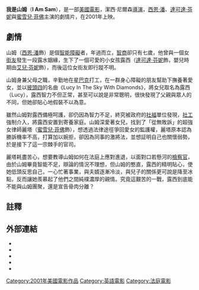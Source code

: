 {{noteTA
|T=zh-hans:我是山姆;zh-hant:不一樣的爸爸;zh-tw:他不笨，他是我爸爸;
|1=zh-hans:我是山姆;zh-hant:不一樣的爸爸;zh-tw:他不笨，他是我爸爸;
}}
{{Infobox film
| name=我是山姆
| image          =  
| caption        =  
| director       = [[潔西·尼爾森|潔西·尼爾森]]
| producer       = [[潔西·尼爾森|潔西·尼爾森]]<br />Richard Solomon<br />[[Edward_Zwick|Edward Zwick]]<br />[[Marshall_Herskovitz|Marshall Herskovitz]]
| writer         = [[Kristine_Johnson|Kristine Johnson]]<br />[[潔西·尼爾森|潔西·尼爾森]]
| starring       = [[西恩·潘|西恩·潘]]<br />[[蜜雪兒·菲佛|蜜雪兒·菲佛]]<br />[[Dianne_Wiest|Dianne Wiest]]<br />[[達科塔·芬妮|達科塔·芬妮]]<br />[[Richard_Schiff|Richard Schiff]]<br />[[蘿拉·鄧恩|蘿拉·鄧恩]]<br />
| music          = [[John_Powell_(composer)|John Powell]]
| cinematography = [[Elliot_Davis_(cinematographer)|Elliot Davis]]
| editing        = [[Richard_Chew|Richard Chew]]
| studio         = [[Bedford_Falls_Productions|The Bedford Falls Company]]
| distributor    = [[New_Line_Cinema|New Line Cinema]]
| released       = {{Film date|2001|12|28}}
| runtime        = 134分鐘
| country        = 美國
| language       = 英語
| budget         = $220萬美元<ref>[http://www.the-numbers.com/movie/I-Am-Sam Box Office Information for ''I Am Sam''.] {{Wayback|url=http://www.the-numbers.com/movie/I-Am-Sam |date=20191208030416 }} ''[[The_Numbers_(website)|The Numbers]]''. Retrieved October 17, 2014.</ref>
| gross          = $978萬美元<ref>{{cite web |url=http://www.boxofficemojo.com/movies/?id=iamsam.htm |title=I Am Sam (2001) - Box Office Mojo |work=[[Box_Office_Mojo|Box Office Mojo]] |accessdate=November 19, 2010 |archive-date=2018-06-26 |archive-url=https://web.archive.org/web/20180626232804/http://www.boxofficemojo.com/movies/?id=iamsam.htm |dead-url=no }}</ref>
}}

'''我是山姆'''（'''I Am Sam'''），是一部[[美國電影|美國電影]]，潔西·尼爾森[[導演|導演]]，[[西恩·潘|西恩·潘]]、[[達可達·芬妮|達可達·芬妮]]與[[蜜雪兒·菲佛|蜜雪兒·菲佛]]主演的劇情片，在2001年上映。

==劇情==
山姆（[[西恩·潘|西恩·潘]]飾）是個[[智能障礙|智能障礙]]者，年過而立，[[智商|智商]]卻只有七歲，他曾與一個女[[街友|街友]]發生一段露水姻緣，生下了一個可愛的小女孩露西（[[達可達·芬妮|達可達·芬妮]]飾，嬰兒時期由[[艾兒·芬妮|艾兒·芬妮]]飾），而後這位女街友即行蹤不明。

山姆身兼父母之職，辛勤地在[[星巴克|星巴克]]打工，在一群身心障礙的朋友幫助下撫養著愛女，並以[[披頭四|披頭四]]的名曲《Lucy In The Sky With Diamonds》，將女兒取名為露西（Lucy），露西智力不但正常，甚至可以說是非常聰明，很快發現了父親與眾人的不同，但她卻貼心地假裝不以為意。

雖然山姆對露西備極呵護，卻仍因為智力不足，終究被政府的[[社福|社福]]單位發現，[[社工|社工]]強制介入，將露西安置到寄養家庭。山姆深愛著女兒，找到了「從無敗訴」的超強女律師麗塔（[[蜜雪兒·菲佛|蜜雪兒·菲佛]]飾），想透過法律途徑爭回愛女的監護權，麗塔原本認為勝訴機率不高，打算加以婉拒，卻因為同事的激將法，並想証明自己也關懷弱勢，於是接下了這一宗棘手的官司。

麗塔耗盡苦心，想要教導山姆如何在法庭上應對進退，以面對口若懸河的[[檢察官|檢察官]]，由於山姆畢竟智能不足，辯論的情況不理想，但山姆的憨直，露西的精明貼心，使她低頭反思自己，一心忙著事業，與夫婿逐漸冷淡，與兒子的關係更可說是降至冰點，反而讓她羨慕起了他們之間純樸濃厚的親情。究竟這艱苦的一戰，露西到底能不能與山姆團聚，還是宣告骨肉分離？

==註釋==
{{reflist}}

==外部連結==
* {{Official website|http://www.iamsammovie.com}}
* {{IMDb title|0277027}}
* {{douban}}
* {{rotten-tomatoes|i_am_sam}}
* {{mojo title|iamsam}}

[[Category:2001年美國電影作品|Category:2001年美國電影作品]]
[[Category:英語電影|Category:英語電影]]
[[Category:法庭電影|Category:法庭電影]]